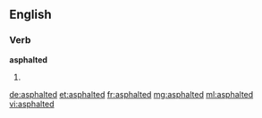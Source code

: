 ==English==

===Verb===
'''asphalted'''

# {{past of|[[asphalt]]}}

[[de:asphalted]]
[[et:asphalted]]
[[fr:asphalted]]
[[mg:asphalted]]
[[ml:asphalted]]
[[vi:asphalted]]